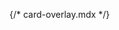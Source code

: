 {/* card-overlay.mdx */}


<Meta of={comStories} name="Docs"/>

<Title />
<Subtitle />
<Description />


<Primary />

## Properties
<Controls />


<Stories of={comStories} />

### Options to custom:
- Full clone/copy the **Overlay Card** component and [customize it in a custom theme](https://docs.varbase.vardot.com/v/10.0.x/developers/theme-development-with-varbase/customize-a-varbase-sdc-component-in-a-custom-theme)
- Minimal copy of parts of the component and use for targeted selected entity type or bundle, and have the custom changes with styles(`css`) and scripts(`js`), or even with custom props and slots.
```
{% include 'varbase_components:card-overlay' with {
  style_size: medium,
  card_border: true,
  equal_height: true,
  anchor_all: true,
  horizontal_alignment: 'center',
  vertical_alignment: 'center',
  utility_classes: [],
  media_utility_classes: [],
  content_utility_classes: [],
  media: media,
  content: content,
} only %}
```

## Source code
[//]: # (Twig Template source code)
<Source code={templateSource} />

